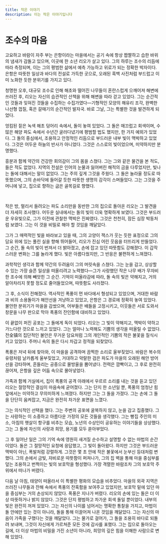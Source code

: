 ```yaml
---
title: 작은 이야기
description: 이는 작은 이야기입니다
---
```


# 조수의 마음

고요하고 바람이 자주 부는 은항이라는 마을에서는 공기 속에 항상 짭짤하고 습한 바위의 냄새가 감돌고 있으며, 이곳에 한 소년 리오가 살고 있다. 그의 하루는 조수의 리듬에 따라 측정되며, 이는 그의 평범한 삶에서 예측 가능하고 위로가 되는 정확한 박자이다. 은항은 따뜻한 일상과 바다의 전설로 가득한 곳으로, 오래된 흑백 사진처럼 부드럽고 이미 노화한 듯한 분위기를 가지고 있다.

청명한 오후, 대규모 조수로 인해 해초와 떨어진 나무들이 혼란스럽게 으깨어져 해변에 쓰러진 후, 리오는 자신의 습관적인 산책을 위해 해변을 따라 걷고 있었다. 그는 순간적인 것들과 잊혀진 것들을 수집하는 수집가였다—기형적인 모양의 해유리 조각, 완벽한 나선형 껍질, 혹은 갈매기의 순간적인 발자국. 바로 그날, 그는 특별한 것을 발견하게 되었다.

엉킴된 짙은 녹색 해초 덩어리 속에서, 돌이 놓여 있었다. 그 돌은 매끄럽고 회색이며, 수많은 해양 파도 속에서 수년간 굴러다녔기에 평범할 법도 했지만, 한 가지 예외가 있었다. 그 돌의 중심에서, 조용하고 안정적인 리듬으로 부드러운 내부 빛이 맥박하고 있었다. 그것은 어두운 하늘의 반사가 아니었다. 그것은 스스로의 빛이었으며, 미약하지만 분명했다.

흥분과 함께 약간의 건강한 회의감이 그의 몸을 스쳤다. 그는 그와 같은 물건을 본 적도, 들은 적도 없었다. 지역의 전설은 인어의 눈물과 잃어버린 해적의 금을 다루었지만, 빛나는 돌에 대해서는 말이 없었다. 그는 주의 깊게 그것을 주웠다. 그 돌은 놀라울 정도로 따뜻했으며, 그의 손바닥에 들어갈 듯한 따뜻한 생명의 감각이 스며들었다. 그는 그것을 주머니에 넣고, 집으로 향하는 굽은 골목길로 향했다.

<br />

작은 방, 멀리서 들려오는 파도 소리만을 동반한 그의 집으로 돌아온 리오는 그 발견을 더 자세히 조사했다. 어두운 실내에서는 돌의 빛이 더욱 명확하게 보였다. 그것은 부드러운 우유빛으로, 그가 이전에 관찰한 맥박은 진짜였다. 그것은 천천히, 잠든 심장 박동처럼 보였다. 그는 이 것을 비밀로 해야 할 것임을 깨달았다.

그가 그 매력적인 빛을 바라보고 있을 때, 그의 고양이 잭스가 웃는 듯한 표정으로 그의 담요 위에 있는 풀린 실을 향해 뛰어들어, 리오가 진심 어린 웃음을 터뜨리게 만들었다. 그 순간, 돌 속의 빛이 번져서 더 밝아졌고, 손에 잡고 있던 따뜻함도 강해졌다. 이 갑작스러운 변화는 그를 놀라게 했다. 빛은 아름다웠지만, 그 반응은 불편하게 느껴졌다.

과학적인 생각과 함께 약간의 두려움이 그의 머릿속을 스쳤다. 그는 눈을 감고, 상상할 수 있는 가장 슬픈 일상을 떠올리려고 노력했다—그가 사랑했던 작은 나무 배가 무자비한 조수에 의해 빼앗힌 그 순간. 기억이 떠올라감에 따라, 돌 속의 빛은 약해지고, 거의 알아차리지 못할 정도로 줄어들었으며, 따뜻함도 사라졌다.

그 후, 소식이 전해졌다. 역사적인 폭풍이 먼 바다에서 형성되고 있었으며, 거대한 바람과 비의 소용돌이가 해안선을 겨냥하고 있었고, 은항은 그 경로에 정확히 놓여 있었다. 불안한 분위기가 마을을 감쌌으며, 어부들은 배들을 고정시키고, 이웃들은 서로 도와서 창문을 나무 판으로 막아 폭풍의 잔인함에 대비하고 있었다.

이 끝없이 퍼진 공포는 그 돌에게 독이 되었다. 리오는 그 빛이 약해지고, 맥박이 약하고 가느다란 것으로 느끼고 있었다. 그는 얼마나 노력해도 기쁨의 생각을 떠올릴 수 없었다. 전全镇의 집단적인 불안은 무거운 담요처럼 그의 개인적인 기쁨의 작은 불꽃을 질식시키고 있었다. 주머니 속의 돌은 다시 차갑고 정적을 되찾았다.

폭풍은 저녁 뒤에 찾아와, 이 마을을 공격하며 끔찍한 소리로 울부짖었다. 바람은 복수의 유령처럼 날카롭게 울부짖었고, 거대하고 악랄한 검은 파도가 마을의 오래된 해안 방어선을 강타하며, 흔들리는 공중으로 물방울을 뿜어냈다. 전력은 깜빡이고, 그 후로 완전히 끊어져, 은항을 깊은 어둠 속으로 몰아넣었다.

가족과 함께 거실에서, 집이 폭풍의 공격 아래에서 우르르 소리를 내는 것을 듣고 있던 리오는 절망적인 결심이 마음속에 굳어졌다. 그는 단지 한 소년일 뿐, 폭풍의 엄청난 힘 앞에서는 미약하고 무의미하게 느껴졌다. 하지만 그는 그 돌을 가졌다. 그는 손에 그 돌을 단단히 움켜잡고, 지금은 완전히 차가운 표면을 느꼈다.

그는 의식적인 선택을 했다. 그는 주변의 공포에 굴복하지 않고, 눈을 감고 집중했다. 그는 사랑하는 이 소중하고 아름다운 가정의 모든 것들을 생각했다. 그는 빵집 주인의 미소, 아침의 햇살이 항구를 비추는 모습, 노년의 수상인이 공유하는 이야기들을 상상했다. 그는 그 돌에 자신의 사랑과 희망, 용기를 모두 쏟아부었다.

그 후 일어난 일은 그의 기억 속에 영원히 새겨질 순수하고 설명할 수 없는 마법의 순간이었다. 돌은 그 절망적인 요청에 응답했고, 그 빛이 돌아왔다. 하지만 그것은 부드러운 맥박이 아닌, 폭발처럼 강렬하게. 그것은 몇 초 안에 작은 불꽃에서 눈부신 등대처럼 변했다. 그의 손에서 금빛, 자비로운 따뜻함이 퍼져나가, 그의 집 벽을 통해 마을 중심부를 덮는 조용하고 번쩍이는 빛의 보호막을 형성했다. 가장 격렬한 바람조차 그의 보호막 주위에서 떠나가 버렸다.

다음 날 아침, 태양이 떠올라서 이 특별한 평화의 모습을 비추었다. 마을의 외곽 지역은 쓰러진 나무들과 잔해 속에서 폭풍의 잔혹함을 보여주고 있었지만, 보호막 밑에 있던 마을 중심부는 거의 손상되지 않았다. 폭풍은 지나가 버렸다. 리오의 손에 있는 돌은 더 이상 따뜻하거나 밝지 않았다. 그것은 단지 평범하고 차가운 회색 돌일 뿐이었다. 내부의 빛은 완전히 꺼져 있었다. 그는 자신의 나이를 넘어서는 명확한 통찰을 가지고, 마법이 돌 안에만 있는 것이 아니라, 돌을 통해 이끌어져 나온 것임을 깨달았다. 그는 자신의 마음이 가족을 구했다는 것을 깨달았다. 그는 물가로 걸어가, 그 돌을 조용히 바다로 되돌려 보내며, 그것이 자신에게 가르쳐준 모든 것에 감사를 표했다. 그는 집으로 돌아오는 길에, 더 이상 마법의 비밀을 가진 소년이 아니라, 희망의 깊은 힘을 이해한 사람으로 변해 있었다.